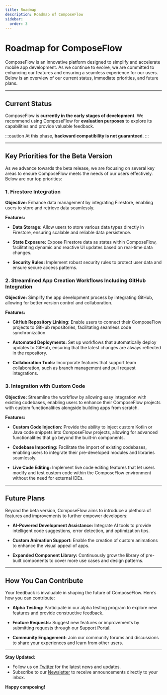 ```yaml
---
title: Roadmap
description: Roadmap of ComposeFlow
sidebar:
  order: 3
---
```


# Roadmap for ComposeFlow

ComposeFlow is an innovative platform designed to simplify and accelerate mobile app development. As we continue to evolve, we are committed to enhancing our features and ensuring a seamless experience for our users. Below is an overview of our current status, immediate priorities, and future plans.

---

## Current Status

ComposeFlow is **currently in the early stages of development**. We recommend using ComposeFlow for **evaluation purposes** to explore its capabilities and provide valuable feedback.

:::caution
At this phase, **backward compatibility is not guaranteed**.
:::

---

## Key Priorities for the Beta Version

As we advance towards the beta release, we are focusing on several key areas to ensure ComposeFlow meets the needs of our users effectively. Below are our top priorities:

### 1. **Firestore Integration**

**Objective:**
Enhance data management by integrating Firestore, enabling users to store and retrieve data seamlessly.

**Features:**

- **Data Storage:**
  Allow users to store various data types directly in Firestore, ensuring scalable and reliable data persistence.

- **State Exposure:**
  Expose Firestore data as states within ComposeFlow, facilitating dynamic and reactive UI updates based on real-time data changes.

- **Security Rules:**
  Implement robust security rules to protect user data and ensure secure access patterns.

### 2. **Streamlined App Creation Workflows Including GitHub Integration**

**Objective:**
Simplify the app development process by integrating GitHub, allowing for better version control and collaboration.

**Features:**

- **GitHub Repository Linking:**
  Enable users to connect their ComposeFlow projects to GitHub repositories, facilitating seamless code synchronization.

- **Automated Deployments:**
  Set up workflows that automatically deploy updates to GitHub, ensuring that the latest changes are always reflected in the repository.

- **Collaboration Tools:**
  Incorporate features that support team collaboration, such as branch management and pull request integrations.

### 3. **Integration with Custom Code**

**Objective:**
Streamline the workflow by allowing easy integration with existing codebases, enabling users to enhance their ComposeFlow projects with custom functionalities alongside building apps from scratch.

**Features:**

- **Custom Code Injection:**
  Provide the ability to inject custom Kotlin or Java code snippets into ComposeFlow projects, allowing for advanced functionalities that go beyond the built-in components.

- **Codebase Importing:**
  Facilitate the import of existing codebases, enabling users to integrate their pre-developed modules and libraries seamlessly.

- **Live Code Editing:**
  Implement live code editing features that let users modify and test custom code within the ComposeFlow environment without the need for external IDEs.

---

## Future Plans

Beyond the beta version, ComposeFlow aims to introduce a plethora of features and improvements to further empower developers:

- **AI-Powered Development Assistance:**
  Integrate AI tools to provide intelligent code suggestions, error detection, and optimization tips.

- **Custom Animation Support:**
  Enable the creation of custom animations to enhance the visual appeal of apps.

- **Expanded Component Library:**
  Continuously grow the library of pre-built components to cover more use cases and design patterns.

---

## How You Can Contribute

Your feedback is invaluable in shaping the future of ComposeFlow. Here’s how you can contribute:

- **Alpha Testing:**
  Participate in our alpha testing program to explore new features and provide constructive feedback.

- **Feature Requests:**
  Suggest new features or improvements by submitting requests through our [Support Portal](https://composeflow.io/support).

- **Community Engagement:**
  Join our community forums and discussions to share your experiences and learn from other users.

---

**Stay Updated:**

- Follow us on [Twitter](https://x.com/composeflow) for the latest news and updates.
- Subscribe to our [Newsletter](https://composeflow.io/newsletter) to receive announcements directly to your inbox.

**Happy composing!**
